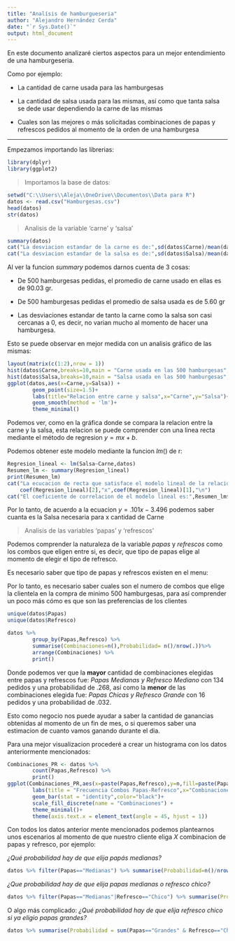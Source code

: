 ---
title: "Analísis de hamburgueseria"
author: "Alejandro Hernández Cerda"
date: "`r Sys.Date()`"
output: html_document
---
En este documento analizaré ciertos aspectos para un mejor entendimiento de una hamburgeseria.\

Como por ejemplo:\

* La cantidad de carne usada para las hamburgesas

* La cantidad de salsa usada para las mismas, así como que tanta salsa se dede usar dependiendo la carne de las mismas

* Cuales son las mejores o más solicitadas combinaciones de papas y refrescos pedidos al momento de la orden de una hamburgesa

***
Empezamos importando las librerias:
```{r Importacion de datos}
library(dplyr)
library(ggplot2)
```
>Importamos la base de datos:

```{r Lectura de datos}
setwd("C:\\Users\\Aleja\\OneDrive\\Documentos\\Data para R")
datos <- read.csv("Hamburgesas.csv")
head(datos)
str(datos)
```
> Analisis de la variable 'carne' y 'salsa'

```{r Analisis descriptivo}
summary(datos)
cat("La desviacion estandar de la carne es de:",sd(datos$Carne)/mean(datos$Carne))
cat("La desviacion estandar de la salsa es de:",sd(datos$Salsa)/mean(datos$Salsa))
```

Al ver la funcion *summary* podemos darnos cuenta de 3 cosas:

* De 500 hamburgesas pedidas, el promedio de carne usado en ellas es de 90.03 gr. 

* De 500 hamburgesas pedidas el promedio de salsa usada es de 5.60 gr

* Las desviaciones estandar de tanto la carne como la salsa son casi cercanas a 0, es decir, no varian mucho al momento de hacer una hamburgesa.

Esto se puede observar en mejor medida con un analisis gráfico de las mismas:

```{r Graficas Carne}
layout(matrix(c(1:2),nrow = 1))
hist(datos$Carne,breaks=10,main = "Carne usada en las 500 hamburgesas",cex.main=.9, xlab = "Carne",ylab="Frecuencia",col="cyan")
hist(datos$Salsa,breaks=10,main = "Salsa usada en las 500 hamburgesas",cex.main=.9, xlab = "Salsa",ylab="Frecuencia",col="cyan")
ggplot(datos,aes(x=Carne,y=Salsa)) +
        geom_point(size=1.5)+
        labs(title="Relacion entre carne y salsa",x="Carne",y="Salsa")+
        geom_smooth(method = 'lm')+
        theme_minimal()
```

Podemos ver, como en la gráfica donde se compara la relacion entre la carne y la salsa, esta relacion se puede comprender con una linea recta mediante el método de regresion $y=mx+b$.

Podemos obtener este modelo mediante la funcion $lm()$ de r:

```{r Metodo de linea recta Regresion}
Regresion_lineal <- lm(Salsa~Carne,datos)
Resumen_lm <- summary(Regresion_lineal)
print(Resumen_lm)
cat("La ecucacion de recta que satisface el modelo lineal de la relacion entre carne y salsa es:",
    coef(Regresion_lineal)[2],"x",coef(Regresion_lineal)[1],"\n")
cat("El coeficiente de correlacion de el modelo lineal es:",Resumen_lm$r.squared)
```

Por lo tanto, de acuerdo a la ecuacion $y= .101x - 3.496$ podemos saber cuanta es la Salsa necesaria para x cantidad de Carne

> Analisis de las variables 'papas' y 'refrescos'

Podemos comprender la naturaleza de la variable *papas* y *refrescos* como los combos que eligen entre si, es decir, que tipo de papas elige al momento de elegir el tipo de refresco.

Es necesario saber que tipo de papas y refrescos existen en el menu:

Por lo tanto, es necesario saber cuales son el numero de combos que elige la clientela en la compra de minimo 500 hamburgesas, para así comprender un poco más cómo es que son las preferencias de los clientes
```{r}
unique(datos$Papas)
unique(datos$Refresco)
```

```{r Combinaciones Papas-Refrescos}
datos %>%
        group_by(Papas,Refresco) %>%
        summarise(Combinaciones=n(),Probabilidad= n()/nrow(.))%>%
        arrange(Combinaciones) %>%
        print()
```
Donde podemos ver que la **mayor** cantidad de combinaciones elegidas entre papas y refrescos fue: *Papas Medianas y Refresco Mediano* con 134 pedidos y una probabilidad de .268, así como la **menor** de las combinaciones elegida fue: *Papas Chicas y Refresco Grande* con 16 pedidos y una probabilidad de .032.

Esto como negocio nos puede ayudar a saber la cantidad de ganancias obtenidas al momento de un fin de mes, o si queremos saber una estimacion de cuanto vamos ganando durante el dia.

Para una mejor visualizacion procederé a crear un histograma con los datos anteriormente mencionados:
```{r Visualizacion Combinaciones}
Combinaciones_PR <- datos %>%
        count(Papas,Refresco) %>%
        print()
ggplot(Combinaciones_PR,aes(x=paste(Papas,Refresco),y=n,fill=paste(Papas,Refresco)))+
        labs(title = "Frecuencia Combos Papas-Refresco",x="Combinaciones",y="Frecuencia")+
        geom_bar(stat = "identity",color="black")+
        scale_fill_discrete(name = "Combinaciones") +
        theme_minimal()+
        theme(axis.text.x = element_text(angle = 45, hjust = 1))
```

Con todos los datos anterior mente mencionados podemos plantearnos unos escenarios al momento de que nuestro cliente eliga $X$ combinacion de papas y refresco, por ejemplo:

*¿Qué probabilidad hay de que elija papás medianas?*
```{r}
datos %>% filter(Papas=="Medianas") %>% summarise(Probabilidad=n()/nrow(datos)) %>% print()
```

*¿Que probabilidad hay de que elija papas medianas o refresco chico?*
```{r}
datos %>% filter(Papas=="Medianas"|Refresco=="Chico") %>% summarise(Probabilidad=n()/nrow(datos)) %>% print()
```

O algo más complicado:
*¿Qué probabilidad hay de que elija refresco chico si ya eligio papas grandes?*
```{r}
datos %>% summarise(Probabilidad = sum(Papas=="Grandes" & Refresco=="Chico")/sum(Papas=="Grandes")) %>% print()
```



